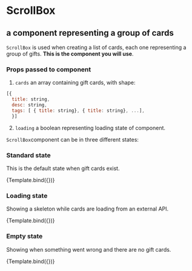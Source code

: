 
<Meta title="Design System/Organisms/ScrollBox" component={ScrollBox} />

# ScrollBox

## a component representing a group of cards

`ScrollBox` is used when creating a list of cards, each one representing a group of gifts. **This is the component you will use**.

### Props passed to component

1. `cards` an array containing gift cards, with shape:

```javascript
[{
  title: string,
  desc: string,
  tags: [ { title: string}, { title: string}, ...],
  }]
```

2. `loading` a boolean representing loading state of component.

`ScrollBox`component can be in three different states:


### Standard state

This is the default state when gift cards exist.

<Canvas>
  <Story
    name="default"
    args={{
      loading: false,
      scrollBoxTitle: "My custom horizontal scroll box",
      cards: [
        {
          title: "Crew 🎉",
          desc: "Lista de regalos para el grupo crew 🎉",
          tags: [{ title: "Deportes de riesgo" }, { title: "Libros" }],
        },
        {
          title: "Family 🎉",
          desc: "Lista de regalos para el grupo crew 🎉",
          tags: [{ title: "Family" }, { title: "Sport" }],
        },
        {
          title: "Other 🎉",
          desc: "Lista de regalos para el grupo crew 🎉",
          tags: [{ title: "Experience" }, { title: "Libros" }],
        },
        {
          title: "Crew 🎉",
          desc: "Lista de regalos para el grupo crew 🎉",
          tags: [{ title: "Deportes de riesgo" }, { title: "Libros" }],
        },
        {
          title: "Family 🎉",
          desc: "Lista de regalos para el grupo crew 🎉",
          tags: [{ title: "Family" }, { title: "Sport" }],
        },
      ],
    }}
  >
    {Template.bind({})}
  </Story>
</Canvas>

<ArgsTable story="default" />

### Loading state

Showing a skeleton while cards are loading from an external API.

<Canvas>
  <Story
    name="loading"
    args={{
      loading: true,
      scrollBoxTitle: "loading gifts...",
      cards: [],
    }}
  >
    {Template.bind({})}
  </Story>
</Canvas>

### Empty state

Showing when something went wrong and there are no gift cards.

<Canvas>
  <Story
    name="empty"
    args={{
      loading: false,
      cards: [],
    }}
  >
    {Template.bind({})}
  </Story>
</Canvas>
